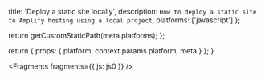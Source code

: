 
  title: 'Deploy a static site locally',
  description: `How to deploy a static site to Amplify hosting using a local project`,
  platforms: ['javascript']
};

  return getCustomStaticPath(meta.platforms);
};

  return {
    props: {
      platform: context.params.platform,
      meta
    }
  };
}


<Fragments fragments={{ js: js0 }} />
